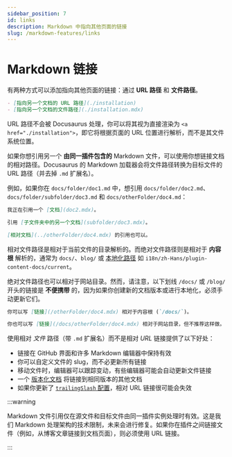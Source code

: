 ```yaml
---
sidebar_position: 7
id: links
description: Markdown 中指向其他页面的链接
slug: /markdown-features/links
---
```


# Markdown 链接

有两种方式可以添加指向其他页面的链接：通过 **URL 路径** 和 **文件路径**。

```md
- [指向另一个文档的 URL 路径](./installation)
- [指向另一个文档的文件路径](./installation.mdx)
```

URL 路径不会被 Docusaurus 处理，你可以将其视为直接渲染为 `<a href="./installation">`，即它将根据页面的 URL 位置进行解析，而不是其文件系统位置。

如果你想引用另一个 **由同一插件包含的** Markdown 文件，可以使用你想链接文档的相对路径。Docusaurus 的 Markdown 加载器会将文件路径转换为目标文件的 URL 路径（并去掉 `.md` 扩展名）。

例如，如果你在 `docs/folder/doc1.md` 中，想引用 `docs/folder/doc2.md`、`docs/folder/subfolder/doc3.md` 和 `docs/otherFolder/doc4.md`：

```md title="docs/folder/doc1.md"
我正在引用一个 [文档](doc2.mdx)。

引用 [子文件夹中的另一个文档](subfolder/doc3.mdx)。

[相对文档](../otherFolder/doc4.mdx) 的引用也可以。
```

相对文件路径是相对于当前文件的目录解析的。而绝对文件路径则是相对于 **内容根** 解析的，通常为 `docs/`、`blog/` 或 [本地化路径](../../i18n/i18n-tutorial.mdx) 如 `i18n/zh-Hans/plugin-content-docs/current`。

绝对文件路径也可以相对于网站目录。然而，请注意，以下划线 `/docs/` 或 `/blog/` 开头的链接是 **不便携带** 的，因为如果你创建新的文档版本或进行本地化，必须手动更新它们。

```md
你可以写 [链接](/otherFolder/doc4.mdx) 相对于内容根 (`/docs/`)。

你也可以写 [链接](/docs/otherFolder/doc4.mdx) 相对于网站目录，但不推荐这样做。
```

使用相对 _文件_ 路径（带 `.md` 扩展名）而不是相对 _URL_ 链接提供了以下好处：

- 链接在 GitHub 界面和许多 Markdown 编辑器中保持有效
- 你可以自定义文件的 slug，而不必更新所有链接
- 移动文件时，编辑器可以跟踪变动，有些编辑器可能会自动更新文件链接
- 一个 [版本化文档](../docs/versioning.mdx) 将链接到相同版本的其他文档
- 如果你更新了 [`trailingSlash` 配置](../../api/docusaurus.config.js.mdx#trailingSlash)，相对 URL 链接很可能会失效

:::warning

Markdown 文件引用仅在源文件和目标文件由同一插件实例处理时有效。这是我们 Markdown 处理架构的技术限制，未来会进行修复。如果你在插件之间链接文件（例如，从博客文章链接到文档页面），则必须使用 URL 链接。

:::